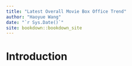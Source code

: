 ```yaml
--- 
title: "Latest Overall Movie Box Office Trend"
author: "Haoyue Wang"
date: "`r Sys.Date()`"
site: bookdown::bookdown_site
---
```


# Introduction

